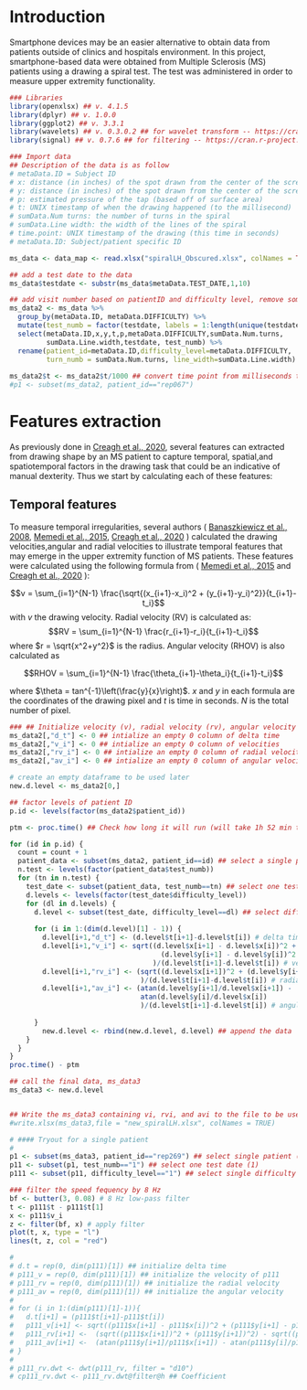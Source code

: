 # Introduction

Smartphone devices may be an easier alternative to obtain data from patients outside of clinics and hospitals environment. In this project, smartphone-based data were obtained from Multiple Sclerosis (MS) patients using a drawing a spiral test. The test was administered in order to measure upper extremity functionality. 

```r
### Libraries
library(openxlsx) ## v. 4.1.5
library(dplyr) ## v. 1.0.0
library(ggplot2) ## v. 3.3.1
library(wavelets) ## v. 0.3.0.2 ## for wavelet transform -- https://cran.r-project.org/web/packages/wavelets/wavelets.pdf
library(signal) ## v. 0.7.6 ## for filtering -- https://cran.r-project.org/web/packages/signal/signal.pdf
```




```r
### Import data
## Description of the data is as follow
# metaData.ID = Subject ID
# x: distance (in inches) of the spot drawn from the center of the screen
# y: distance (in inches) of the spot drawn from the center of the screen
# p: estimated pressure of the tap (based off of surface area)
# t: UNIX timestamp of when the drawing happened (to the millisecond)
# sumData.Num turns: the number of turns in the spiral 
# sumData.Line width: the width of the lines of the spiral
# time.point: UNIX timestamp of the drawing (this time in seconds)
# metaData.ID: Subject/patient specific ID

ms_data <- data_map <- read.xlsx("spiralLH_Obscured.xlsx", colNames = TRUE)

## add a test date to the data
ms_data$testdate <- substr(ms_data$metaData.TEST_DATE,1,10)

## add visit number based on patientID and difficulty level, remove some columns and change column names
ms_data2 <- ms_data %>% 
  group_by(metaData.ID, metaData.DIFFICULTY) %>%
  mutate(test_numb = factor(testdate, labels = 1:length(unique(testdate)))) %>% 
  select(metaData.ID,x,y,t,p,metaData.DIFFICULTY,sumData.Num.turns,
         sumData.Line.width,testdate, test_numb) %>% 
  rename(patient_id=metaData.ID,difficulty_level=metaData.DIFFICULTY,
         turn_numb = sumData.Num.turns, line_width=sumData.Line.width)
  
ms_data2$t <- ms_data2$t/1000 ## convert time point from milliseconds to seconds  
#p1 <- subset(ms_data2, patient_id=="rep067")
```


# Features extraction

As previously done in [Creagh et al., 2020](https://iopscience.iop.org/article/10.1088/1361-6579/ab8771/pdf), several features can extracted from drawing shape by an MS patient to capture temporal, spatial,and spatiotemporal factors in the drawing task that could be an indicative of manual dexterity. Thus we start by calculating each of these features:

## Temporal features

To measure temporal irregularities, several authors ( [Banaszkiewicz et al., 2008](https://europepmc.org/article/med/19353440), [Memedi et al., 2015](https://www.mdpi.com/1424-8220/15/9/23727), [Creagh et al., 2020](https://iopscience.iop.org/article/10.1088/1361-6579/ab8771/pdf) ) calculated the drawing velocities,angular and radial velocities to illustrate temporal features that may emerge in the upper extremity function of MS patients. These features were calculated using the following formula from ( [Memedi et al., 2015](https://www.mdpi.com/1424-8220/15/9/23727) and [Creagh et al., 2020](https://iopscience.iop.org/article/10.1088/1361-6579/ab8771/pdf) ):


$$v = \sum_{i=1}^{N-1} \frac{\sqrt{(x_{i+1}-x_i)^2 + (y_{i+1}-y_i)^2}}{t_{i+1}-t_i}$$
with $v$ the drawing velocity. Radial velocity (RV) is calculated as:
$$RV = \sum_{i=1}^{N-1} \frac{r_{i+1}-r_i}{t_{i+1}-t_i}$$
where $r = \sqrt{x^2+y^2}$ is the radius. Angular velocity (RHOV) is also calculated as 

$$RHOV = \sum_{i=1}^{N-1} \frac{\theta_{i+1}-\theta_i}{t_{i+1}-t_i}$$

where $\theta = tan^{-1}\left(\frac{y}{x}\right)$. $x$ and $y$ in each formula are the coordinates of the drawing pixel and $t$ is time in seconds. $N$ is the total number of pixel.




```r

### ## Initialize velocity (v), radial velocity (rv), angular velocity (rhov)
ms_data2[,"d_t"] <- 0 ## intialize an empty 0 column of delta time
ms_data2[,"v_i"] <- 0 ## intialize an empty 0 column of velocities
ms_data2[,"rv_i"] <- 0 ## intialize an empty 0 column of radial velocities
ms_data2[,"av_i"] <- 0 ## intialize an empty 0 column of angular velocities

# create an empty dataframe to be used later
new.d.level <- ms_data2[0,]

## factor levels of patient ID
p.id <- levels(factor(ms_data2$patient_id))

ptm <- proc.time() ## Check how long it will run (will take 1h 52 min to run)

for (id in p.id) {
  count = count + 1
  patient_data <- subset(ms_data2, patient_id==id) ## select a single patient
  n.test <- levels(factor(patient_data$test_numb))
  for (tn in n.test) {
    test_date <- subset(patient_data, test_numb==tn) ## select one test date
    d.levels <- levels(factor(test_date$difficulty_level))
    for (dl in d.levels) {
      d.level <- subset(test_date, difficulty_level==dl) ## select difficulty level 
      
      for (i in 1:(dim(d.level)[1] - 1)) {
        d.level[i+1,"d_t"] <- (d.level$t[i+1]-d.level$t[i]) # delta time
        d.level[i+1,"v_i"] <- sqrt((d.level$x[i+1] - d.level$x[i])^2 + 
                                     (d.level$y[i+1] - d.level$y[i])^2
                                   )/(d.level$t[i+1]-d.level$t[i]) # velocity
        d.level[i+1,"rv_i"] <- (sqrt((d.level$x[i+1])^2 + (d.level$y[i+1])^2) -                                       sqrt((d.level$x[i])^2 + (d.level$y[i])^2)
                                )/(d.level$t[i+1]-d.level$t[i]) # radial velocity
        d.level[i+1,"av_i"] <- (atan(d.level$y[i+1]/d.level$x[i+1]) - 
                                atan(d.level$y[i]/d.level$x[i])
                                )/(d.level$t[i+1]-d.level$t[i]) # angular velocity
        
      }
        new.d.level <- rbind(new.d.level, d.level) ## append the data
    }
  }
}
proc.time() - ptm

## call the final data, ms_data3
ms_data3 <- new.d.level


## Write the ms_data3 containing vi, rvi, and avi to the file to be used later
#write.xlsx(ms_data3,file = "new_spiralLH.xlsx", colNames = TRUE)

# #### Tryout for a single patient
# 
p1 <- subset(ms_data3, patient_id=="rep269") ## select single patient (rep067)
p11 <- subset(p1, test_numb=="1") ## select one test date (1)
p111 <- subset(p11, difficulty_level=="1") ## select single difficulty level (1)

### filter the speed fequency by 8 Hz
bf <- butter(3, 0.08) # 8 Hz low-pass filter
t <- p111$t - p111$t[1]
x <- p111$v_i
z <- filter(bf, x) # apply filter
plot(t, x, type = "l")
lines(t, z, col = "red")

# 
# d.t = rep(0, dim(p111)[1]) ## initialize delta time
# p111_v = rep(0, dim(p111)[1]) ## initialize the velocity of p111
# p111_rv = rep(0, dim(p111)[1]) ## initialize the radial velocity
# p111_av = rep(0, dim(p111)[1]) ## initialize the angular velocity
# 
# for (i in 1:(dim(p111)[1]-1)){
#   d.t[i+1] = (p111$t[i+1]-p111$t[i])
#   p111_v[i+1] <- sqrt((p111$x[i+1] - p111$x[i])^2 + (p111$y[i+1] - p111$y[i])^2)/(p111$t[i+1]-p111$t[i])
#   p111_rv[i+1] <-  (sqrt((p111$x[i+1])^2 + (p111$y[i+1])^2) - sqrt((p111$x[i])^2 + (p111$y[i])^2))/(p111$t[i+1]-p111$t[i])
#   p111_av[i+1] <-  (atan(p111$y[i+1]/p111$x[i+1]) - atan(p111$y[i]/p111$x[i]))/(p111$t[i+1]-p111$t[i])
# }
# 
# p111_rv.dwt <- dwt(p111_rv, filter = "d10")
# cp111_rv.dwt <- p111_rv.dwt@filter@h ## Coefficient
```










